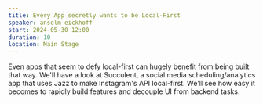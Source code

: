 ```yaml
---
title: Every App secretly wants to be Local-First
speaker: anselm-eickhoff
start: 2024-05-30 12:00
duration: 10
location: Main Stage
---
```


Even apps that seem to defy local-first can hugely benefit from being built that way. We'll have a look at Succulent, a social media scheduling/analytics app that uses Jazz to make Instagram's API local-first. We'll see how easy it becomes to rapidly build features and decouple UI from backend tasks.
